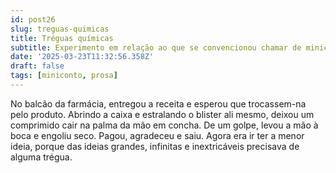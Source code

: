 ```yaml
---
id: post26
slug: treguas-quimicas
title: Tréguas químicas
subtitle: Experimento em relação ao que se convencionou chamar de miniconto
date: '2025-03-23T11:32:56.358Z'
draft: false
tags: [miniconto, prosa]
---
```

No balcão da farmácia, entregou a receita e esperou que trocassem-na pelo produto. 
Abrindo a caixa e estralando o blister ali mesmo, deixou um
comprimido cair na palma da mão em concha. De um golpe, levou a mão à boca
e engoliu seco. Pagou, agradeceu e saiu. Agora era ir ter a menor ideia, porque 
das ideias grandes, infinitas e inextricáveis precisava de alguma trégua.
